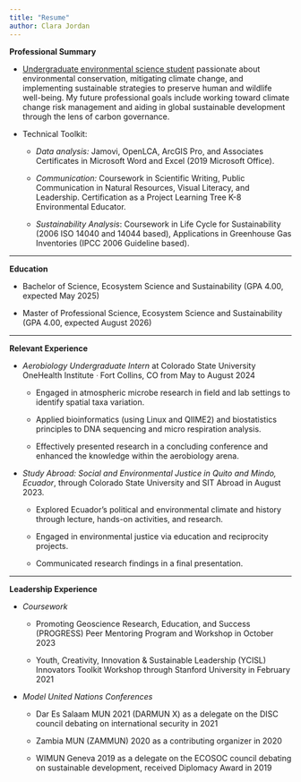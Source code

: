 ```yaml
---
title: "Resume"
author: Clara Jordan
---
```


**Professional Summary**

-   [Undergraduate environmental science student]{.underline} passionate about environmental conservation, mitigating climate change, and implementing sustainable strategies to preserve human and wildlife well-being. My future professional goals include working toward climate change risk management and aiding in global sustainable development through the lens of carbon governance.

-   Technical Toolkit:  

    -   *Data analysis:* Jamovi, OpenLCA, ArcGIS Pro, and Associates Certificates in Microsoft Word and Excel (2019 Microsoft Office).

    -   *Communication:* Coursework in Scientific Writing, Public Communication in Natural Resources, Visual Literacy, and Leadership. Certification as a Project Learning Tree K-8 Environmental Educator. 

    -   *Sustainability Analysis*: Coursework in Life Cycle for Sustainability (2006 ISO 14040 and 14044 based), Applications in Greenhouse Gas Inventories (IPCC 2006 Guideline based). 

------------------------------------------------------------------------

**Education**

-   Bachelor of Science, Ecosystem Science and Sustainability (GPA 4.00, expected May 2025)

-   Master of Professional Science, Ecosystem Science and Sustainability (GPA 4.00, expected August 2026)

------------------------------------------------------------------------

**Relevant Experience**

-   *Aerobiology Undergraduate Intern* at Colorado State University OneHealth Institute ᐧ Fort Collins, CO from May to August 2024

    -   Engaged in atmospheric microbe research in field and lab settings to identify spatial taxa variation. 

    -   Applied bioinformatics (using Linux and QIIME2) and biostatistics principles to DNA sequencing and micro respiration analysis.

    -   Effectively presented research in a concluding conference and enhanced the knowledge within the aerobiology arena.

-   *Study Abroad: Social and Environmental Justice in Quito and Mindo, Ecuador*, through Colorado State University and SIT Abroad in August 2023.

    -   Explored Ecuador’s political and environmental climate and history through lecture, hands-on activities, and research.

    -   Engaged in environmental justice via education and reciprocity projects.

    -   Communicated research findings in a final presentation.

------------------------------------------------------------------------

**Leadership Experience**

-   *Coursework*

    -   Promoting Geoscience Research, Education, and Success (PROGRESS) Peer Mentoring Program and Workshop in October 2023

    -   Youth, Creativity, Innovation & Sustainable Leadership (YCISL) Innovators Toolkit Workshop through Stanford University in February 2021

-   *Model United Nations Conferences*

    -   Dar Es Salaam MUN 2021 (DARMUN X) as a delegate on the DISC council debating on international security in 2021

    -   Zambia MUN (ZAMMUN) 2020 as a contributing organizer in 2020

    -   WIMUN Geneva 2019 as a delegate on the ECOSOC council debating on sustainable development, received Diplomacy Award in 2019
